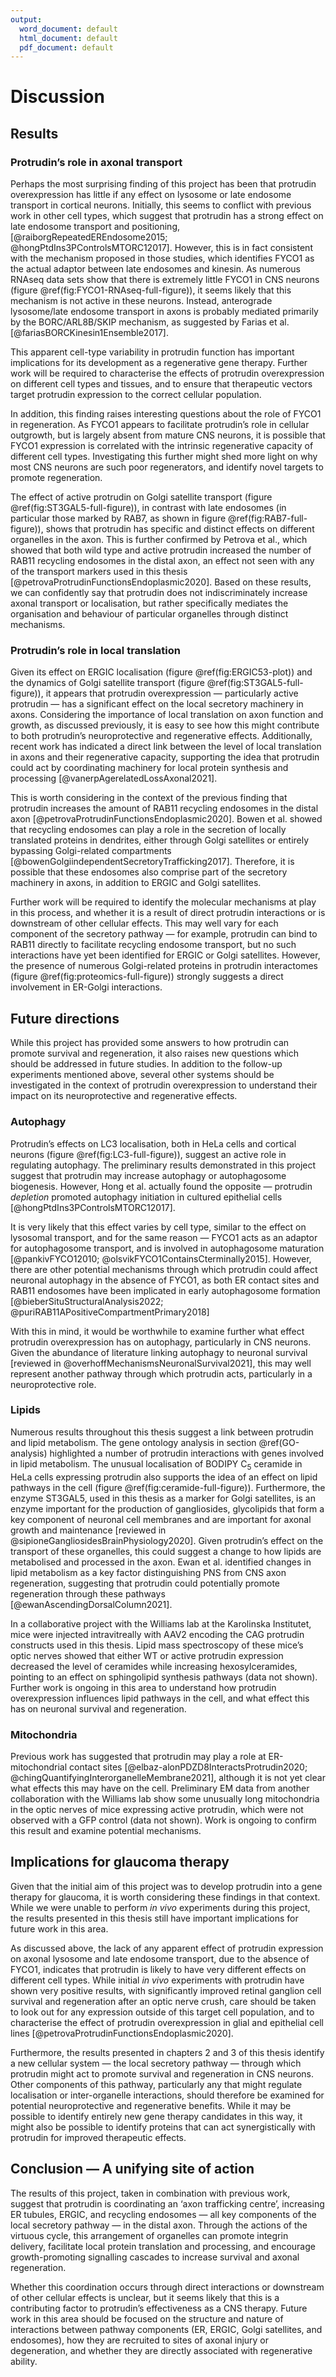 ```yaml
---
output:
  word_document: default
  html_document: default
  pdf_document: default
---
```


# Discussion {.unnumbered #DISCUSSION}

```{=latex}
\markboth{DISCUSSION}{}
\setcounter{chapter}{4}
\setcounter{section}{0}
\setcounter{figure}{0}
```

## Results

### Protrudin's role in axonal transport

Perhaps the most surprising finding of this project has been that protrudin overexpression has little if any effect on lysosome or late endosome transport in cortical neurons.  Initially, this seems to conflict with previous work in other cell types, which suggest that protrudin has a strong effect on late endosome transport and positioning, [@raiborgRepeatedEREndosome2015; @hongPtdIns3PControlsMTORC12017].  However, this is in fact consistent with the mechanism proposed in those studies,  which identifies FYCO1 as the actual adaptor between late endosomes and kinesin.  As numerous RNAseq data sets show that there is extremely little FYCO1 in CNS neurons (figure \@ref(fig:FYCO1-RNAseq-full-figure)), it seems likely that this mechanism is not active in these neurons.  Instead, anterograde lysosome/late endosome transport in axons is probably mediated primarily by the BORC/ARL8B/SKIP mechanism, as suggested by Farias et al. [@fariasBORCKinesin1Ensemble2017].

This apparent cell-type variability in protrudin function has important implications for its development as a regenerative gene therapy.  Further work will be required to characterise the effects of protrudin overexpression on different cell types and tissues, and to ensure that therapeutic vectors target protrudin expression to the correct cellular population.

In addition, this finding raises interesting questions about the role of FYCO1 in regeneration.  As FYCO1 appears to facilitate protrudin's role in cellular outgrowth, but is largely absent from mature CNS neurons, it is possible that FYCO1 expression is correlated with the intrinsic regenerative capacity of different cell types.  Investigating this further might shed more light on why most CNS neurons are such poor regenerators, and identify novel targets to promote regeneration.

The effect of active protrudin on Golgi satellite transport (figure \@ref(fig:ST3GAL5-full-figure)), in contrast with late endosomes (in particular those marked by RAB7, as shown in figure \@ref(fig:RAB7-full-figure)), shows that protrudin has specific and distinct effects on different organelles in the axon.  This is further confirmed by Petrova et al., which showed that both wild type and active protrudin increased the number of RAB11 recycling endosomes in the distal axon, an effect not seen with any of the transport markers used in this thesis [@petrovaProtrudinFunctionsEndoplasmic2020].  Based on these results, we can confidently say that protrudin does not indiscriminately increase axonal transport or localisation, but rather specifically mediates the organisation and behaviour of particular organelles through distinct mechanisms.


### Protrudin's role in local translation

Given its effect on ERGIC localisation (figure \@ref(fig:ERGIC53-plot)) and the dynamics of Golgi satellite transport (figure \@ref(fig:ST3GAL5-full-figure)), it appears that protrudin overexpression — particularly active protrudin — has a significant effect on the local secretory machinery in axons.  Considering the importance of local translation on axon function and growth, as discussed previously, it is easy to see how this might contribute to both protrudin's neuroprotective and regenerative effects.  Additionally, recent work has indicated a direct link between the level of local translation in axons and their regenerative capacity, supporting the idea that protrudin could act by coordinating machinery for local protein synthesis and processing [@vanerpAgerelatedLossAxonal2021].

This is worth considering in the context of the previous finding that protrudin increases the amount of RAB11 recycling endosomes in the distal axon [@petrovaProtrudinFunctionsEndoplasmic2020].  Bowen et al. showed that recycling endosomes can play a role in the secretion of locally translated proteins in dendrites, either through Golgi satellites or entirely bypassing Golgi-related compartments [@bowenGolgiindependentSecretoryTrafficking2017].  Therefore, it is possible that these endosomes also comprise part of the secretory machinery in axons, in addition to ERGIC and Golgi satellites. 

Further work will be required to identify the molecular mechanisms at play in this process, and whether it is a result of direct protrudin interactions or is downstream of other cellular effects.  This may well vary for each component of the secretory pathway — for example, protrudin can bind to RAB11 directly to facilitate recycling endosome transport, but no such interactions have yet been identified for ERGIC or Golgi satellites.  However, the presence of numerous Golgi-related proteins in protrudin interactomes (figure \@ref(fig:proteomics-full-figure)) strongly suggests a direct involvement in ER-Golgi interactions.


## Future directions

While this project has provided some answers to how protrudin can promote survival and regeneration, it also raises new questions which should be addressed in future studies.  In addition to the follow-up experiments mentioned above, several other systems should be investigated in the context of protrudin overexpression to understand their impact on its neuroprotective and regenerative effects.

### Autophagy

Protrudin's effects on LC3 localisation, both in HeLa cells and cortical neurons (figure \@ref(fig:LC3-full-figure)), suggest an active role in regulating autophagy.  The preliminary results demonstrated in this project suggest that protrudin may increase autophagy or autophagosome biogenesis.  However, Hong et al. actually found the opposite — protrudin *depletion* promoted autophagy initiation in cultured epithelial cells [@hongPtdIns3PControlsMTORC12017].  

It is very likely that this effect varies by cell type, similar to the effect on lysosomal transport, and for the same reason — FYCO1 acts as an adaptor for autophagosome transport, and is involved in autophagosome maturation [@pankivFYCO12010; @olsvikFYCO1ContainsCterminally2015].  However, there are other potential mechanisms through which protrudin could affect neuronal autophagy in the absence of FYCO1, as both ER contact sites and RAB11 endosomes have been implicated in early autophagosome formation [@bieberSituStructuralAnalysis2022; @puriRAB11APositiveCompartmentPrimary2018]

With this in mind, it would be worthwhile to examine further what effect protrudin overexpression has on autophagy, particularly in CNS neurons.  Given the abundance of literature linking autophagy to neuronal survival [reviewed in @overhoffMechanismsNeuronalSurvival2021], this may well represent another pathway through which protrudin acts, particularly in a neuroprotective role.

### Lipids {#discussion-lipids}

Numerous results throughout this thesis suggest a link between protrudin and lipid metabolism.  The gene ontology analysis in section \@ref(GO-analysis) highlighted a number of protrudin interactions with genes involved in lipid metabolism.  The unusual localisation of BODIPY C~5~ ceramide in HeLa cells expressing protrudin also supports the idea of an effect on lipid pathways in the cell (figure \@ref(fig:ceramide-full-figure)).  Furthermore, the enzyme ST3GAL5, used in this thesis as a marker for Golgi satellites, is an enzyme important for the production of gangliosides, glycolipids that form a key component of neuronal cell membranes and are important for axonal growth and maintenance [reviewed in @sipioneGangliosidesBrainPhysiology2020].  Given protrudin's effect on the transport of these organelles, this could suggest a change to how lipids are metabolised and processed in the axon.  Ewan et al. identified changes in lipid metabolism as a key factor distinguishing PNS from CNS axon regeneration, suggesting that protrudin could potentially promote regeneration through these pathways [@ewanAscendingDorsalColumn2021].

In a collaborative project with the Williams lab at the Karolinska Institutet, mice were injected intravitreally with AAV2 encoding the CAG protrudin constructs used in this thesis.  Lipid mass spectroscopy of these mice's optic nerves showed that either WT or active protrudin expression decreased the level of ceramides while increasing hexosylceramides, pointing to an effect on sphingolipid synthesis pathways (data not shown).  Further work is ongoing in this area to understand how protrudin overexpression influences lipid pathways in the cell, and what effect this has on neuronal survival and regeneration.

### Mitochondria

Previous work has suggested that protrudin may play a role at ER-mitochondrial contact sites [@elbaz-alonPDZD8InteractsProtrudin2020; @chingQuantifyingInterorganelleMembrane2021], although it is not yet clear what effects this may have on the cell.  Preliminary EM data from another collaboration with the Williams lab show some unusually long mitochondria in the optic nerves of mice expressing active protrudin, which were not observed with a GFP control (data not shown).  Work is ongoing to confirm this result and examine potential mechanisms.

## Implications for glaucoma therapy

Given that the initial aim of this project was to develop protrudin into a gene therapy for glaucoma, it is worth considering these findings in that context.  While we were unable to perform *in vivo* experiments during this project, the results presented in this thesis still have important implications for future work in this area.

As discussed above, the lack of any apparent effect of protrudin expression on axonal lysosome and late endosome transport, due to the absence of FYCO1, indicates that protrudin is likely to have very different effects on different cell types.  While initial *in vivo* experiments with protrudin have shown very positive results, with significantly improved retinal ganglion cell survival and regeneration after an optic nerve crush, care should be taken to look out for any expression outside of this target cell population, and to characterise the effect of protrudin overexpression in glial and epithelial cell lines [@petrovaProtrudinFunctionsEndoplasmic2020].  

Furthermore, the results presented in chapters 2 and 3 of this thesis identify a new cellular system — the local secretory pathway — through which protrudin might act to promote survival and regeneration in CNS neurons.  Other components of this pathway, particularly any that might regulate localisation or inter-organelle interactions, should therefore be examined for potential neuroprotective and regenerative benefits.  While it may be possible to identify entirely new gene therapy candidates in this way, it might also be possible to identify proteins that can act synergistically with protrudin for improved therapeutic effects.  

## Conclusion — A unifying site of action

The results of this project, taken in combination with previous work, suggest that protrudin is coordinating an 'axon trafficking centre', increasing ER tubules, ERGIC, and recycling endosomes — all key components of the local secretory pathway — in the distal axon.  Through the actions of the virtuous cycle, this arrangement of organelles can promote integrin delivery, facilitate local protein translation and processing, and encourage growth-promoting signalling cascades to increase survival and axonal regeneration.

Whether this coordination occurs through direct interactions or downstream of other cellular effects is unclear, but it seems likely that this is a contributing factor to protrudin's effectiveness as a CNS therapy.  Future work in this area should be focused on the structure and nature of interactions between pathway components (ER, ERGIC, Golgi satellites, and endosomes), how they are recruited to sites of axonal injury or degeneration, and whether they are directly associated with regenerative ability.  
